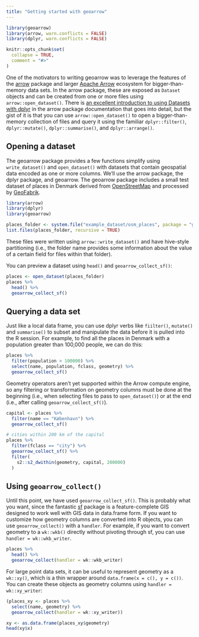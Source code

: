 ```yaml
---
title: "Getting started with geoarrow"
---
```


```r
library(geoarrow)
library(arrow, warn.conflicts = FALSE)
library(dplyr, warn.conflicts = FALSE)

knitr::opts_chunk$set(
  collapse = TRUE,
  comment = "#>"
)
```

One of the motivators to writing geoarrow was to leverage the features of the [arrow](https://arrow.apache.org/docs/r/) package and larger [Apache Arrow](https://arrow.apache.org/) ecosystem for bigger-than-memory data sets. In the arrow package, these are exposed as `Dataset` objects and can be created from one or more files using `arrow::open_dataset()`. There is [an excellent introduction to using Datasets with dplyr](https://arrow.apache.org/docs/r/articles/dataset.html) in the arrow package documentation that goes into detail, but the gist of it is that you can use `arrow::open_dataset()` to open a bigger-than-memory collection of files and query it using  the familiar `dplyr::filter()`, `dplyr::mutate()`, `dplyr::summarise()`, and `dplyr::arrange()`. 

## Opening a dataset

The geoarrow package provides a few functions simplify using `write_dataset()` and `open_dataset()` with datasets that contain geospatial data encoded as one or more columns. We'll use the arrow package, the dplyr package, and geoarrow. The geoarrow package includes a small test dataset of places in Denmark derived from [OpenStreetMap](https://openstreetmap.org) and processed by [GeoFabrik](https://download.geofabrik.de/europe/denmark.html).

```r
library(arrow)
library(dplyr)
library(geoarrow)

places_folder <- system.file("example_dataset/osm_places", package = "geoarrow")
list.files(places_folder, recursive = TRUE)
```

These files were written using `arrow::write_dataset()` and have hive-style partitioning (i.e., the folder name provides some information about the value of a certain field for files within that folder).

You can preview a dataset using `head()` and `geoarrow_collect_sf()`:

```r
places <- open_dataset(places_folder)
places %>% 
  head() %>% 
  geoarrow_collect_sf()
```

## Querying a data set

Just like a local data frame, you can use dplyr verbs like `fiilter()`, `mutate()` and `summarise()` to subset and manipulate the data before it is pulled into the R session. For example, to find all the places in Denmark with a population greater than 100,000 people, we can do this:

```r
places %>% 
  filter(population > 100000) %>% 
  select(name, population, fclass, geometry) %>% 
  geoarrow_collect_sf()
```

Geometry operators aren't yet supported within the Arrow compute engine, so any filtering or transformation on geometry columns must be done at the beginning (i.e., when selecting files to pass to `open_dataset()`) or at the end (i.e., after calling `geoarrow_collect_sf()`).

```r
capital <- places %>% 
  filter(name == "København") %>% 
  geoarrow_collect_sf()

# cities within 200 km of the capital
places %>% 
  filter(fclass == "city") %>% 
  geoarrow_collect_sf() %>% 
  filter(
    s2::s2_dwithin(geometry, capital, 200000)
  )
```

## Using `geoarrow_collect()`

Until this point, we have used `geoarrow_collect_sf()`. This is probably what you want, since the fantastic [sf](https://r-spatial.github.io/sf/) package is a feature-complete GIS designed to work well with GIS data in data.frame form. If you want to customize how geometry columns are converted into R objects, you can use `geoarrow_collect()` with a `handler`. For example, if you want to convert geometry to a `wk::wkb()` directly without pivoting through sf, you can use `handler = wk::wkb_writer`.

```r
places %>% 
  head() %>% 
  geoarrow_collect(handler = wk::wkb_writer)
```

For large point data sets, it can be useful to represent geometry as a `wk::xy()`, which is a thin wrapper around `data.frame(x = c(), y = c())`. You can create these objects as geometry columns using `handler = wk::xy_writer`:

```r
(places_xy <- places %>% 
  select(name, geometry) %>% 
  geoarrow_collect(handler = wk::xy_writer))

xy <- as.data.frame(places_xy$geometry)
head(xy$x)
```
